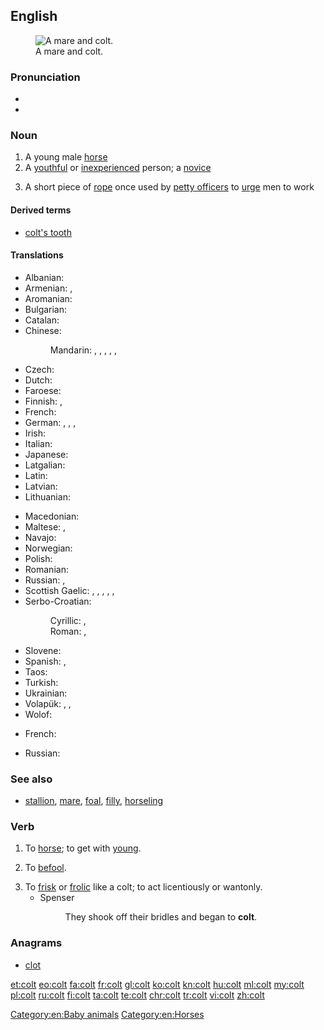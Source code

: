 {{also|colț}}
==English==
{{wikipedia|dab=Colt}}
[[Image:Tinker Stute mit Hengstfohlen.jpg|thumb|right|A mare and colt.]]

===Pronunciation===
* {{audio|en-us-colt.ogg|Audio (US)}}
* {{rhymes|əʊlt}}

===Noun===
{{en-noun}}

# A young male [[horse]]
# A [[youthful]] or [[inexperienced]] person; a [[novice]]
#: {{rfquotek|Shakespeare}}
# {{context|nautical|lang=en}} A short piece of [[rope]] once used by [[petty officer]]s to [[urge]] men to work

====Derived terms====
* [[colt's tooth]]

====Translations====
{{trans-top|young male horse}}
* Albanian: {{t-|sq|mëz}}
* Armenian: {{t-|hy|մտրուկ}}, {{t-|hy|քուռակ}}
* Aromanian: {{t-|rup|mãndzu}}
* Bulgarian: {{t+|bg|жребче|m|tr=žrebčé}}
* Catalan: {{t-|ca|poltre|m}}
* Chinese:
*: Mandarin: {{t|cmn|駒|sc=Hani}}, {{t|cmn|驹|tr=jū|sc=Hani}} {{qualifier|colt of filly}}, {{t|cmn|駒子|sc=Hani}}, {{t|cmn|驹子|tr=jūzi|sc=Hani}}, {{t|cmn|[[小]][[雄]][[馬]]|sc=Hani}}, {{t|cmn|[[小]][[雄]][[马]]|tr=xiǎo xióng mǎ|sc=Hani}}
* Czech: {{t+|cs|hříbě|n}}
* Dutch: {{t-|nl|hengstveulen|n}}
* Faroese: {{t-|fo|koltur|n}}
* Finnish: {{t+|fi|varsa}}, {{t-|fi|orivarsa}}
* French: {{t+|fr|poulain|m}}
* German: {{t-|de|Hengstfohlen|n}}, {{t-|de|[[männlich|männliches]] [[Fohlen]]|n}}, {{t-|de|[[männlich|männliches]] [[Füllen]]|n}}, {{t-|de|Hengstfüllen|n}}
* Irish: {{t-|ga|bromach|m}}
* Italian: {{t+|it|puledro|m}}
* Japanese: {{t-|ja|[[雄]]の[[子馬]]|tr=osu no ko-uma|sc=Jpan}}
* Latgalian: {{tø|ltg|kumeļs|m}}
* Latin: {{t-|la|equuleus|m}}
* Latvian: {{t-|lv|kumeļš|m}}
* Lithuanian: {{t-|lt|kumeliukas|m}}
{{trans-mid}}
* Macedonian: {{t-|mk|ждребе|n|tr=ždrébe|sc=Cyrl}}
* Maltese: {{t-|mt|mohor|m}}, {{t-|mt|felu|m}}
* Navajo: {{tø|nv|łéʼéyázhí}}
* Norwegian: {{t-|no|hingstføll|n}}
* Polish: {{t+|pl|źrebak|m}}
* Romanian: {{t+|ro|mânz|m}}
* Russian: {{t+|ru|жеребёнок|m|tr=žerebjónok}} {{qualifier|colt of filly}}, {{t+|ru|жеребчик|m|tr=žerébčik}}
* Scottish Gaelic: {{t-|gd|capall|m}}, {{t-|gd|bromach|m}}, {{t-|gd|loth|f}}, {{t-|gd|lothag|f}}, {{t-|gd|searrach|m}}, {{t-|gd|biorach(-eich)|m}}
* Serbo-Croatian:
*: Cyrillic: {{t-|sh|ждребе|n}}, {{t-|sh|ждријебе|f}} {{qualifier|colt of filly}}
*: Roman: {{t-|sh|ždrebe|n}}, {{t-|sh|ždrijebe|n}} {{qualifier|colt of filly}}
* Slovene: {{t+|sl|žrebe|n}}
* Spanish: {{t-|es|potranco|m}}, {{t+|es|potro|m}}
* Taos: {{tø|twf|kòw’ȕ’úna}}
* Turkish: {{t+|tr|tay}}
* Ukrainian: {{t-|uk|лоша|n|tr=lošá|sc=Cyrl}}
* Volapük: {{qualifier|♂♀}} {{t+|vo|jevodül}}, {{qualifier|♂}} {{t+|vo|hijevodül}}, {{qualifier|♀}} {{t+|vo|jijevodül}}
* Wolof: {{t-|wo|mol|alt=mol mi}}
{{trans-bottom}}

{{trans-top|novice}}
* French: {{t+|fr|jeunot|m}}
{{trans-mid}}
{{trans-bottom}}

{{trans-top|rope}}
* Russian: {{t+|ru|линёк|m}}
{{trans-mid}}
{{trans-bottom}}

===See also===
* [[stallion]], [[mare]], [[foal]], [[filly]], [[horseling]]

===Verb===
{{en-verb}}

# {{context|obsolete|transitive|lang=en}} To [[horse]]; to get with [[young]].
#: {{rfquotek|Shakespeare}}
# {{context|obsolete|transitive|lang=en}} To [[befool]].
#: {{rfquotek|Shakespeare}}
# To [[frisk]] or [[frolic]] like a colt; to act licentiously or wantonly.
#* Spenser
#*: They shook off their bridles and began to '''colt'''.

{{Webster 1913}}

===Anagrams===
* [[clot#English|clot]]

[[Category:en:Baby animals]]
[[Category:en:Horses]]

[[et:colt]]
[[eo:colt]]
[[fa:colt]]
[[fr:colt]]
[[gl:colt]]
[[ko:colt]]
[[kn:colt]]
[[hu:colt]]
[[ml:colt]]
[[my:colt]]
[[pl:colt]]
[[ru:colt]]
[[fi:colt]]
[[ta:colt]]
[[te:colt]]
[[chr:colt]]
[[tr:colt]]
[[vi:colt]]
[[zh:colt]]